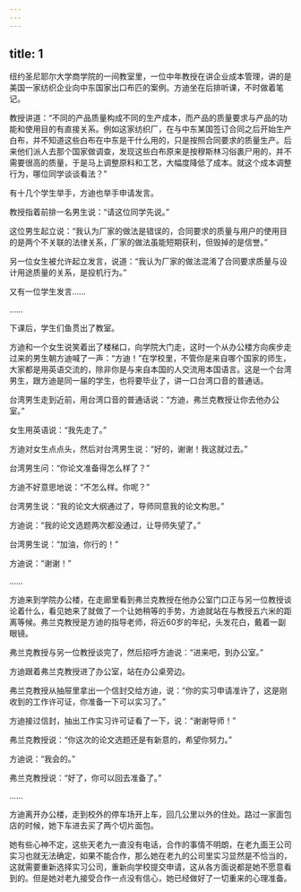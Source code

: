 ```yaml
---
---
---
```

title: 1
---



纽约圣尼耶尔大学商学院的一间教室里，一位中年教授在讲企业成本管理，讲的是美国一家纺织企业向中东国家出口布匹的案例。方迪坐在后排听课，不时做着笔记。

教授讲道：“不同的产品质量构成不同的生产成本，而产品的质量要求与产品的功能和使用目的有直接关系。例如这家纺织厂，在与中东某国签订合同之后开始生产白布，并不知道这些白布在中东是干什么用的，只是按照合同要求的质量生产。后来他们派人去那个国家做调查，发现这些白布原来是按穆斯林习俗裹尸用的，并不需要很高的质量，于是马上调整原料和工艺，大幅度降低了成本。就这个成本调整行为，哪位同学谈谈看法？”

有十几个学生举手，方迪也举手申请发言。

教授指着前排一名男生说：“请这位同学先说。”

这位男生起立说：“我认为厂家的做法是错误的，合同要求的质量与用户的使用目的是两个不关联的法律关系，厂家的做法虽能短期获利，但毁掉的是信誉。”

另一位女生被允许起立发言，说道：“我认为厂家的做法混淆了合同要求质量与设计用途质量的关系，是投机行为。”

又有一位学生发言……

……

下课后，学生们鱼贯出了教室。

方迪和一个女生说笑着出了楼梯口，向学院大门走，这时一个从办公楼方向疾步走过来的男生朝方迪喊了一声：“方迪！”在学校里，不管你是来自哪个国家的师生，大家都是用英语交流的，除非你是与来自本国的人交流用本国语言。这是一个台湾男生，跟方迪是同一届的学生，也将要毕业了，讲一口台湾口音的普通话。

台湾男生走到近前，用台湾口音的普通话说：“方迪，弗兰克教授让你去他办公室。”

女生用英语说：“我先走了。”

方迪对女生点点头，然后对台湾男生说：“好的，谢谢！我这就过去。”

台湾男生问：“你论文准备得怎么样了？”

方迪不好意思地说：“不怎么样。你呢？”

台湾男生说：“我的论文大纲通过了，导师同意我的论文构思。”

方迪说：“我的论文选题两次都没通过，让导师失望了。”

台湾男生说：“加油，你行的！”

方迪说：“谢谢！”

……

方迪来到学院办公楼，在走廊里看到弗兰克教授在他办公室门口正与另一位教授谈论着什么，看见她来了就做了一个让她稍等的手势，方迪就站在与教授五六米的距离等候。弗兰克教授是方迪的指导老师，将近60岁的年纪，头发花白，戴着一副眼镜。

弗兰克教授与另一位教授谈完了，然后招呼方迪说：“进来吧，到办公室。”

方迪跟着弗兰克教授进了办公室，站在办公桌旁边。

弗兰克教授从抽屉里拿出一个信封交给方迪，说：“你的实习申请准许了，这是刚收到的工作许可证，你准备一下可以实习了。”

方迪接过信封，抽出工作实习许可证看了一下，说：“谢谢导师！”

弗兰克教授说：“你这次的论文选题还是有新意的，希望你努力。”

方迪说：“我会的。”

弗兰克教授说：“好了，你可以回去准备了。”

……

方迪离开办公楼，走到校外的停车场开上车，回几公里以外的住处。路过一家面包店的时候，她下车进去买了两个切片面包。

她有些心神不定，这些天老九一直没有电话，合作的事情不明朗，在老九面王公司实习也就无法确定，如果不能合作，那么她在老九的公司里实习显然是不恰当的，这就需要重新选择实习公司，重新向学校提交申请，这从各方面说都是她不愿意看到的。但是她对老九接受合作一点没有信心，她已经做好了一切重来的心理准备。